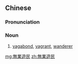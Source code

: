 {{also|无业游民}}
==Chinese==
{{zh-forms|s=无业游民|type=22}}

===Pronunciation===
{{zh-pron
|m=wúyèyóumín
|cat=n
}}

===Noun===
{{zh-noun}}

# [[vagabond]], [[vagrant]], [[wanderer]]

[[mg:無業遊民]]
[[zh:無業遊民]]